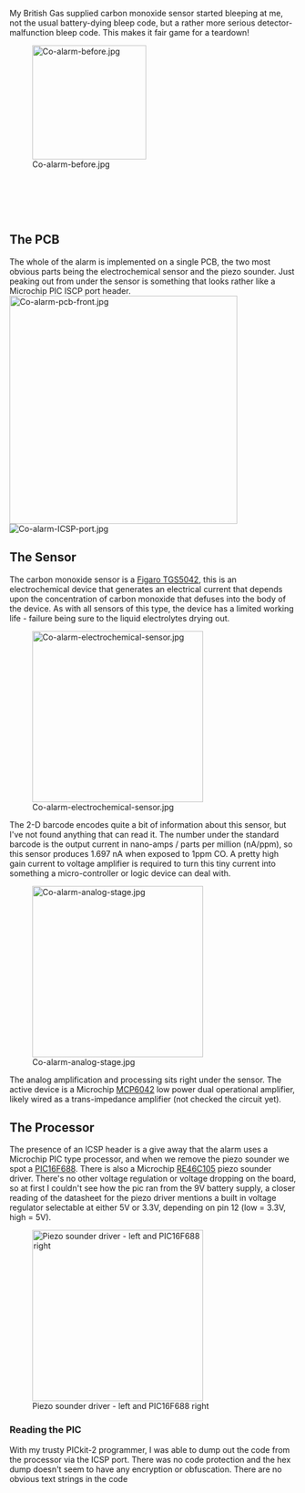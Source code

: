 My British Gas supplied carbon monoxide sensor started bleeping at me, not the usual battery-dying bleep code, but a rather more serious detector-malfunction bleep code. This makes it fair game for a teardown! 

[[Image:Co-alarm-before.jpg|thumb|center|200x200px]] 

<br> 

<br> 

<br> 

<br> 

== The PCB<br>  ==

The whole of the alarm is implemented on a single PCB, the two most obvious parts being the electrochemical sensor and the piezo sounder. Just peaking out from under the sensor is something that looks rather like a Microchip PIC ISCP port header. <br> [[Image:Co-alarm-pcb-front.jpg|thumb|left|400px]][[Image:Co-alarm-ICSP-port.jpg|thumb|center]] 

== The Sensor  ==

The carbon monoxide sensor is a [http://www.figarosensor.com/products/5042Dtl.pdf Figaro TGS5042], this is an electrochemical device that generates an electrical current that depends upon the concentration of carbon monoxide that defuses into the body of the device. As with all sensors of this type, the device has a limited working life - failure being sure to the liquid electrolytes drying out. 

[[Image:Co-alarm-electrochemical-sensor.jpg|thumb|center|300px]] 

The 2-D barcode encodes quite a bit of information about this sensor, but I've not found anything that can read it. The number under the standard barcode is the output current in nano-amps / parts per million (nA/ppm), so this sensor produces 1.697 nA when exposed to 1ppm CO. A pretty high gain current to voltage amplifier is required to turn this tiny current into something a micro-controller or logic device can deal with. 

[[Image:Co-alarm-analog-stage.jpg|thumb|center|300px]] 

The analog amplification and processing sits right under the sensor. The active device is a Microchip [http://www.microchip.com/wwwproducts/Devices.aspx?dDocName=en010444 MCP6042] low power dual operational amplifier, likely wired as a trans-impedance amplifier (not checked the circuit yet). 

== The Processor ==

The presence of an ICSP&nbsp;header is a give away that the alarm uses a Microchip PIC type processor, and when we remove the piezo sounder we spot a [http://ww1.microchip.com/downloads/en/DeviceDoc/41203E.pdf PIC16F688]. There is also a Microchip [http://ww1.microchip.com/downloads/en/devicedoc/22167a.pdf RE46C105] piezo sounder driver. There's no other voltage regulation or voltage dropping on the board, so at first I couldn't see how the pic ran from the 9V battery supply, a closer reading of the datasheet for the piezo driver mentions a built in voltage regulator selectable at either 5V or 3.3V, depending on pin 12 (low = 3.3V, high = 5V).

[[Image:Co-alarm-pic-and-piezo-driver.jpg|thumb|center|300px|Piezo sounder driver - left and PIC16F688 right]]

=== Reading the PIC ===

With my trusty PICkit-2 programmer, I&nbsp;was able to dump out the code from the processor via the ICSP port. There was no code protection and the hex dump doesn't seem to have any encryption or obfuscation. There are no obvious text strings in the code